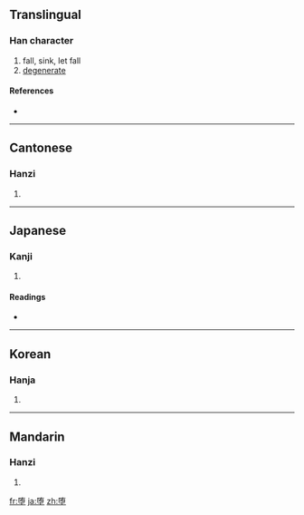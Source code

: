 {{also|墮}}
==Translingual==

===Han character===
{{Han char|rn=32|rad=土|as=08|sn=11|four=|canj=弓月土 (NBG), XX弓月土 (XXNBG)}}

# fall, sink, let fall
# [[degenerate]]

====References====
* {{Han ref|kx=0234.271|hdz=10459.030|uh=5815|ud=22549}}

----

==Cantonese==

===Hanzi===
{{yue-hanzi|jyut=|y=do6|tra=墮}}

# {{defn|Cantonese|sort=土08}}

----

==Japanese==

===Kanji===
{{ja-kanji|grade=c|rs=土08}}

# {{defn|Japanese|sort=土08}}

====Readings====
* {{ja-readings|on=[[だ]] (da)|kun=[[くずす]] (kuzusu), [[くずれる]] (kuzureru), [[おちる]] (ochiru)}}

----

==Korean==

===Hanja===
{{ko-hanja|hangeul=[[타]], [[휴]]|rv=ta, hyu|mr=t'a, hyu}}

# {{defn|Korean|sort=土08}}

----

==Mandarin==

===Hanzi===
{{cmn-hanzi|tra=墮|pin=[[duò]] ([[duo4]])|wg=to<sup>4</sup>}}

# {{defn|Mandarin|sort=土08}}

[[fr:堕]]
[[ja:堕]]
[[zh:堕]]